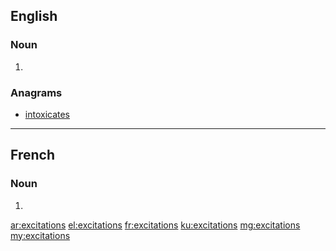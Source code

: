 ==English==

===Noun===
{{head|en}}

# {{plural of|excitation}}

===Anagrams===
* [[intoxicates#English|intoxicates]]

----

==French==

===Noun===
{{head|fr|g=f-p}}

# {{plural of|excitation|lang=fr}}

[[ar:excitations]]
[[el:excitations]]
[[fr:excitations]]
[[ku:excitations]]
[[mg:excitations]]
[[my:excitations]]